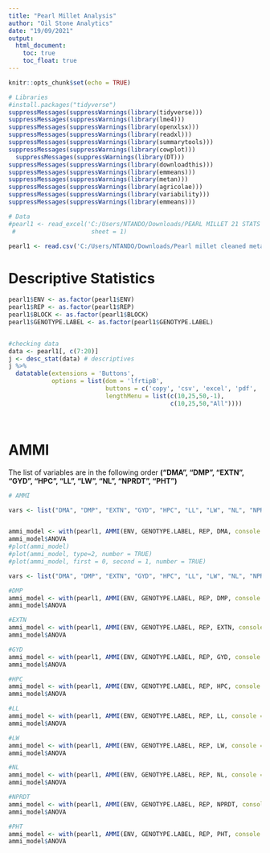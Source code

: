 ---
title: "Pearl Millet Analysis"
author: "Oil Stone Analytics"
date: "19/09/2021"
output: 
  html_document:
    toc: true
    toc_float: true
---

```{r setup, include=FALSE}
knitr::opts_chunk$set(echo = TRUE)
```



```{r packages, echo=FALSE}

# Libraries
#install.packages("tidyverse")
suppressMessages(suppressWarnings(library(tidyverse)))
suppressMessages(suppressWarnings(library(lme4)))
suppressMessages(suppressWarnings(library(openxlsx)))
suppressMessages(suppressWarnings(library(readxl)))
suppressMessages(suppressWarnings(library(summarytools)))
suppressMessages(suppressWarnings(library(cowplot)))
  suppressMessages(suppressWarnings(library(DT)))
suppressMessages(suppressWarnings(library(downloadthis)))
suppressMessages(suppressWarnings(library(emmeans)))
suppressMessages(suppressWarnings(library(metan)))
suppressMessages(suppressWarnings(library(agricolae)))
suppressMessages(suppressWarnings(library(variability)))
suppressMessages(suppressWarnings(library(emmeans)))
```


```{r soga, echo=FALSE, fig.height = 8, fig.width = 12}
# Data
#pearl1 <- read_excel('C:/Users/NTANDO/Downloads/PEARL MILLET 21 STATS MULTIVARIATE FINAL FIELD BOOK LATEST 20-21.xlsx',
 #                     sheet = 1)

pearl1 <- read.csv('C:/Users/NTANDO/Downloads/Pearl millet cleaned meta.csv')

```

# Descriptive Statistics

```{r , echo=FALSE, warning=FALSE, message=FALSE}

pearl1$ENV <- as.factor(pearl1$ENV)
pearl1$REP <- as.factor(pearl1$REP)
pearl1$BLOCK <- as.factor(pearl1$BLOCK)
pearl1$GENOTYPE.LABEL <- as.factor(pearl1$GENOTYPE.LABEL)


#checking data
data <- pearl1[, c(7:20)]
j <- desc_stat(data) # descriptives
j %>%
  datatable(extensions = 'Buttons',
            options = list(dom = 'lfrtipB',
                           buttons = c('copy', 'csv', 'excel', 'pdf', 'print'),
                           lengthMenu = list(c(10,25,50,-1),
                                             c(10,25,50,"All"))))




```



# AMMI

The list of variables are in the following order **("DMA", "DMP", "EXTN", "GYD", "HPC", "LL", "LW", "NL", "NPRDT", "PHT")**

```{r, echo=FALSE, warning=FALSE, message=FALSE}
# AMMI

vars <- list("DMA", "DMP", "EXTN", "GYD", "HPC", "LL", "LW", "NL", "NPRDT", "PHT")


ammi_model <- with(pearl1, AMMI(ENV, GENOTYPE.LABEL, REP, DMA, console = FALSE))
ammi_model$ANOVA
#plot(ammi_model)
#plot(ammi_model, type=2, number = TRUE)
#plot(ammi_model, first = 0, second = 1, number = TRUE)

vars <- list("DMA", "DMP", "EXTN", "GYD", "HPC", "LL", "LW", "NL", "NPRDT", "PHT")

#DMP
ammi_model <- with(pearl1, AMMI(ENV, GENOTYPE.LABEL, REP, DMP, console = FALSE))
ammi_model$ANOVA

#EXTN
ammi_model <- with(pearl1, AMMI(ENV, GENOTYPE.LABEL, REP, EXTN, console = FALSE))
ammi_model$ANOVA

#GYD
ammi_model <- with(pearl1, AMMI(ENV, GENOTYPE.LABEL, REP, GYD, console = FALSE))
ammi_model$ANOVA

#HPC
ammi_model <- with(pearl1, AMMI(ENV, GENOTYPE.LABEL, REP, HPC, console = FALSE))
ammi_model$ANOVA

#LL
ammi_model <- with(pearl1, AMMI(ENV, GENOTYPE.LABEL, REP, LL, console = FALSE))
ammi_model$ANOVA

#LW
ammi_model <- with(pearl1, AMMI(ENV, GENOTYPE.LABEL, REP, LW, console = FALSE))
ammi_model$ANOVA

#NL
ammi_model <- with(pearl1, AMMI(ENV, GENOTYPE.LABEL, REP, NL, console = FALSE))
ammi_model$ANOVA

#NPRDT
ammi_model <- with(pearl1, AMMI(ENV, GENOTYPE.LABEL, REP, NPRDT, console = FALSE))
ammi_model$ANOVA

#PHT
ammi_model <- with(pearl1, AMMI(ENV, GENOTYPE.LABEL, REP, PHT, console = FALSE))
ammi_model$ANOVA


```